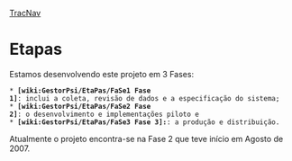 [[TracNav]]
= Etapas =
Estamos desenvolvendo este projeto em 3 Fases:

 * '''[wiki:GestorPsi/EtaPas/FaSe1 Fase 1]''': inclui a coleta, revisão de dados e a especificação do sistema;
 * '''[wiki:GestorPsi/EtaPas/FaSe2 Fase 2]''': o desenvolvimento e implementações piloto e
 * '''[wiki:GestorPsi/EtaPas/FaSe3 Fase 3]:''': a produção e distribuição.

Atualmente o projeto encontra-se na Fase 2 que teve início em Agosto de 2007.